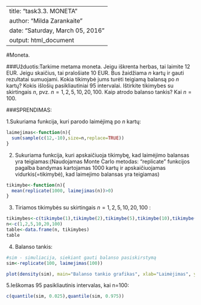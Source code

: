 ---
title: "task3.3. MONETA"
author: "Milda Zarankaite"
date: "Saturday, March 05, 2016"
output: html_document
 ---
#Moneta. 

###Užduotis:Tarkime metama moneta. Jeigu iškrenta herbas, tai laimite $12$ EUR. Jeigu skaičius, tai pralošiate $10$ EUR. Bus žaidžiama $n$ kartų ir gauti rezultatai sumuojami. Kokia tikimybė jums turėti teigiamą balansą po $n$ kartų? Kokis išlošių pasikliautiniai $95%$ intervalai. Ištirkite tikimybes su skirtingais $n$, pvz. $n={1,2,5,10,20,100}$. Kaip atrodo balanso tankis? Kai $n=100$.

###SPRENDIMAS:

1.Sukuriama funkcija, kuri parodo laimėjimą po $n$ kartų:
```r
laimejimas<-function(n){
  sum(sample(c(12,-10),size=n,replace=TRUE))
}
```

2. Sukuriama funkcija, kuri apskaičiuoja tikimybę, kad laimėjimo balansas yra teigiamas:(Naudojamas Monte Carlo metodas: "replicate" funkcijos pagalba bandymas kartojamas 1000 kartų ir  apskaičiuojamas vidurkis(=tikimybė), kad laimejimo balansas yra teigiamas)
```r
tikimybe<-function(n){
  mean(replicate(1000, laimejimas(n))>0)
}
```

3. Tiriamos tikimybės su skirtingais  $n={1,2,5,10,20,100}$ :
```r
tikimybes<-c(tikimybe(1),tikimybe(2),tikimybe(5),tikimybe(10),tikimybe(20),tikimybe(100))
n<-c(1,2,5,10,20,100)
table<-data.frame(n, tikimybes)
table
```

4. Balanso tankis: 
```r
#sim - simuliacija, siekiant gauti balanso pasiskirstymą
sim<-replicate(100, laimejimas(100))
```
```r
plot(density(sim), main="Balanso tankio grafikas", xlab="Laimėjimas", ylab="Tikimybė", col="4", lwd="4")
```

5.Ieškomas $95%$ pasikliautinis intervalas, kai n=100:
```r
c(quantile(sim, 0.025),quantile(sim, 0.975))
```
